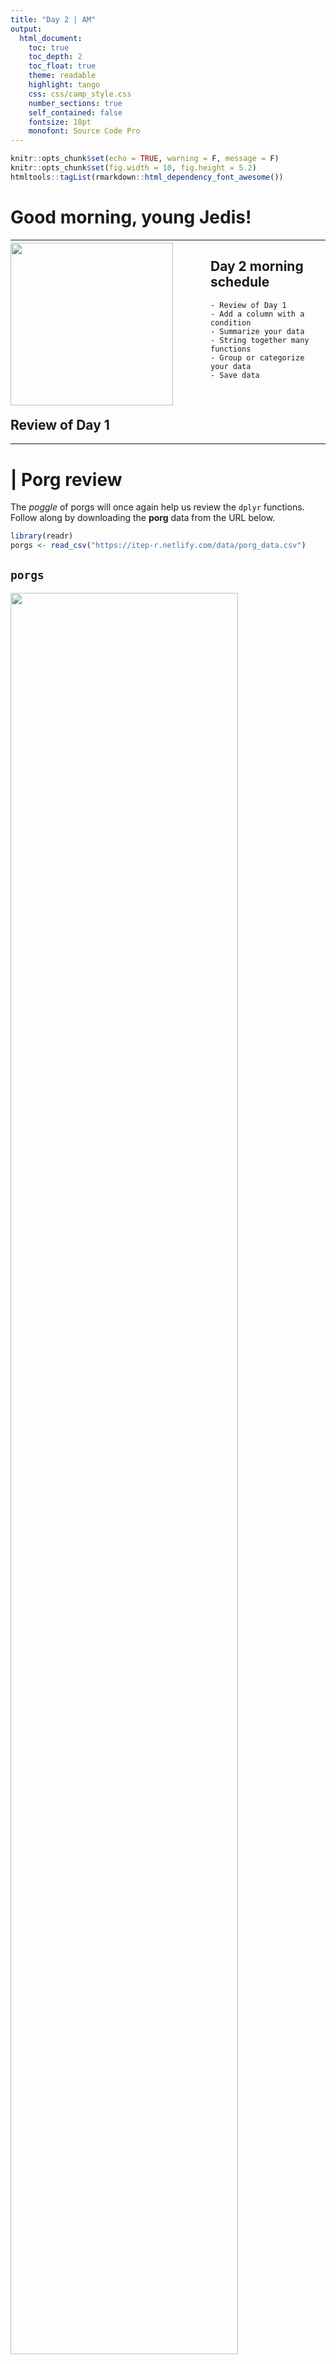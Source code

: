 ```yaml
---
title: "Day 2 | AM"
output: 
  html_document:
    toc: true
    toc_depth: 2
    toc_float: true
    theme: readable
    highlight: tango
    css: css/camp_style.css
    number_sections: true
    self_contained: false
    fontsize: 18pt
    monofont: Source Code Pro
---
```


```r
knitr::opts_chunk$set(echo = TRUE, warning = F, message = F)
knitr::opts_chunk$set(fig.width = 10, fig.height = 5.2) 
htmltools::tagList(rmarkdown::html_dependency_font_awesome())
```

# Good morning, young Jedis! {-}
<hr>

![](../images/day2_bb8_sq.png){width="260" style="float: left; margin-right: 60px; margin-top: -10px;"}


## Day 2 morning schedule  {-}

    - Review of Day 1
    - Add a column with a condition
    - Summarize your data
    - String together many functions
    - Group or categorize your data
    - Save data

<br>

## Review of Day 1 {-}
<hr>

# | Porg review {.tabset}

The _poggle_ of porgs will once again help us review the `dplyr` functions. Follow along by downloading the __porg__ data from the URL below.

```r
library(readr)
porgs <- read_csv("https://itep-r.netlify.com/data/porg_data.csv")

```


## `porgs` {-}

![](../images/porgs/porgs_tbl.png){style="width: 85%;"}

<br><hr><br>

## `select`    {-}

![](../images/porgs/select.png){style="width: 65%;"}

![](../images/porgs/select_tbl.png){style="width: 88%; margin-left: 10%; margin-top: 12px;"}

<br><br>

![](../images/porgs/select_drop.png){style="width: 65%;"}

![](../images/porgs/select_drop_tbl.png){style="width: 80%; margin-left: 5%; margin-top: 12px;"}

<br><hr><br>

## `arrange`   {-}

![](../images/porgs/arrange.png){style="width: 65%;"}

![](../images/porgs/arrange_tbl.png){style="width: 88%; margin-left: 10%; margin-top: 12px;"}

<br><br>

![](../images/porgs/arrange_desc.png){style="width: 57%;"}

![](../images/porgs/arrange_tbl_desc.png){style="width: 88%; margin-left: 10%; margin-top: 12px;"}

<br><hr><br>

## `filter`    {-}

![](../images/porgs/filter.png){style="width: 65%;"}

![](../images/porgs/filter_tbl.png){style="width: 88%; margin-left: 10%; margin-top: 12px;"}

<br><br>

![](../images/porgs/filter2.png){style="width: 75%;"}

![](../images/porgs/filter2_tbl.png){style="width: 88%; margin-left: 10%; margin-top: 12px;"}


<br><hr><br>

## `mutate`    {-}

![](../images/porgs/mutate.png){style="width: 77%;"}

<br>

![](../images/porgs/mutate_tbl.png){style="width: 88%; margin-left: 4%; margin-top: 12px;"}

<br><hr><br>

## `summarize` {-}

![](../images/porgs/summarize.png){style="width: 77%;"}

<br>

![](../images/porgs/summarize_tbl.png){style="width: 88%; margin-left: 4%; margin-top: 12px;"}

<br><hr><br>

## `group_by`  {-}

![](../images/porgs/groupby.png){style="width: 77%;"}

<br>

![](../images/porgs/groupby_tbl.png){style="width: 94%; margin-left: 2%; margin-top: 12px;"}

<br><hr><br>


# | `ifelse()`


<br>

##`mutate()` PLUS `ifelse()` is powerful! {-}

![](https://vignette2.wikia.nocookie.net/starwars/images/2/24/PowerSurge-HOBS.png/revision/latest?cb=20170513041246u0026path-prefix=ja){width="480" align="center" style="margin-right: 28px;"}

<br>
Sometimes you may want the value of a new column to depend on the value of an existing column, in other words you want to `mutate()` conditionally. We use `ifelse()` to do this.

### `ifelse(If this is true, "Do this", "Otherwise do this thing")` {-}

<br>
```r

library(dplyr)
library(readr)

#Get the data
scrap <- read_csv("https://itep-r.netlify.com/data/starwars_scrap_jakku.csv")

# Convert the TONS in all capital letters to title case "Tons"
# On Day 1 we did this using tolower()

scrap <- scrap %>% 
         mutate(units = ifelse(units == "TONS", "Tons", units))

```

<br>

Congratulations of galactic proportions to you. We have a clean and tidy data set. If BB8 receives new data to append, we can re-run this script and in 5 seconds we will have a cleaned up data set again!


# | `left_join()`

## Join 2 tables {-}

### `left_join(table1, table2, by = c("columns to join by"))` {-}

<br>

![](../images/left_join_image.png){style="width: 85%; max-width: 85%;"}

<br><br>
__BB8 found a unit converter table while surfing the web.__ How does BB8 keep doing that!? If we join our scrap data to the unit converter table we can really start digging into what would be most profitable for Rey. First, let's talk about left_join()

<br>

## Joining Star Wars characters {-}


![](../images/left_join_cheat.png){width="380" align="right" style="margin-top: -30px; margin-left: 40px; margin-right: 5px;"}

**left_join()** is used to add columns to your table. Imagine you have the 2 Star Wars tables below. One is a table includes character names and heights; the second names and homeworlds. Since both tables share a common name column, we can join the tables together using the name columns as the joining key. 
<br>
<style type="text/css"> .table {width: 30%;} </style>

<br>

`starwars_heights`

```r
library(dplyr)
library(knitr)

starwars_heights <- data_frame(starwars_name = c("Luke Skywalker", "C-3PO", "Darth Vader", "Leia Organa", "Greedo"), height = c(172,167,202,150, 246))       

starwars_homeworlds   <- data_frame(starwars_name = c("Luke Skywalker", "C-3PO", "Darth Vader", "Leia Organa", "Ayla Secura"), homeworld = c("Tatooine","Tatooine","Tatooine", "Alderaan", "Ryloth"))


kable(starwars_heights)

```

`starwars_homeworlds`
```r
kable(starwars_homeworlds)
```

<br>

__Uh oh!__ There's no "Ayla Secura" in the height table and there's no "Greedo" in the homeworld table. Can we still join the tables? Run the code below to see what happens.

<br>

```r
library(dplyr)
   
# Create new tables 
starwars_heights <- data_frame(starwars_name = c("Luke Skywalker", "C-3PO", "Darth Vader", "Leia Organa", "Greedo"), height = c(172,167,202,150, 246))      

starwars_homeworlds   <- data_frame(starwars_name = c("Luke Skywalker", "C-3PO", "Darth Vader", "Leia Organa", "Ayla Secura"), homeworld = c("Tatooine","Tatooine","Tatooine", "Alderaan", "Ryloth"))

# Join the tables together by starwars_name
## Tell left_join which columns to use as the key with:  by = c("key_left" = "key_right")
height_and_homeworld <- left_join(starwars_heights, starwars_homeworlds, by = c("starwars_name" = "starwars_name"))

height_and_homeworld
```


```r
kable(height_and_homeworld)
```

<br>
Did it work? Yes. When **left_join** added the height column to the *starwars_homeworlds* table it only entered a value for the homeworld when the tables had a matching Star Wars character name. So when R couldn't find "Greedo" in the homeworld table, the Star Wars character's homeworld was recorded as _NA_.  

<br>

Now let's imagine that the `starwars_height` table has two characters named _Darth Vader_ with different heights. What will happen when you join the tables?

<br>

```r
kable(data_frame(starwars_name = c("Luke Skywalker", "C-3PO", "Darth Vader", "Darth Vader", "Leia Organa", "Greedo"), height  = c(172, 167, 202, 246, 150, 173)))
```

<br>

When you run the code below you'll see that **left_join** is very thorough and adds each height it finds for _Darth Vader_ as a new row in the joined table. 

```r
# Create new tables 
starwars_heights <- data_frame(starwars_name = c("Luke Skywalker", "C-3PO", "Darth Vader", "Darth Vader", "Leia Organa", "Greedo"), height  = c(172,167,202,246, 150, 173))


starwars_homeworlds   <- data_frame(starwars_name = c("Luke Skywalker", "C-3PO", "Darth Vader", "Leia Organa", "Ayla Secura"), homeworld = c("Tatooine","Tatooine","Tatooine", "Alderaan", "Ryloth"))

# Join the tables together by Star Wars character name
height_and_homeworld <- left_join(starwars_heights, starwars_homeworlds, by = c("starwars_name" = "starwars_name" ))

# Check number of rows
nrow(height_and_homeworld)

height_and_homeworld
```


```r
kable(height_and_homeworld)
```

This results in a table with one extra row than we had before. So growing table sizes are a good sign of duplicate values when you're using **left_join**. In practice, when you see this you'll want to investigate why one of your tables has duplicate entries, especially if the observation for the two rows is different (like _Darth Vader's_ age). In this situation, we'd want to find out whether we really had two Star Wars characters named _Darth Vader_, or if someone made two different guesses about _Darth Vader's_ age. 

<br><br>

__Back to the scrap data! We don't have time for scuttlebutt, we have actual work to do and need to help Rey.__ BUT, we can do that way more efficiently now that we know `left_join()`! Remember that BB8 found a unit converter table while surfing the web. If we join our scrap data to the unit converter table we can start really digging into what would be most profitable for Rey. 

## Getting data directly from the internet {-}

```r

library(readr)

# The data's url
convert_url <- "https://itep-r.netlify.com/data/conversion_table.csv"

# Read in the conversion data
convert <- read_csv(convert_url)

head(convert, 3)
```


<br>

```r

library(readr)
library(dplyr)

# Read in the larger scrap database
# Note this data set has items that are in units other than tons. 

scrap <- read_csv("https://itep-r.netlify.com/data/starwars_scrap_jakku_full.csv")

# Run the following code to investigate what units are in the dataset.
unique(scrap$units)


# Join the scrap to the conversion table
scrap <- left_join(scrap, convert, by = c("item" = "item", "units" = "units"))

# Since our column names are the same, left_join will find the matching column names
# AND R tells you what columns it joined.
scrap <- left_join(scrap, convert)

head(scrap, 5)

```


<br>

__Help!__ Remember to type `?left_join` if you are wondering what the arguments are.


### <i class="fa fa-starwars" aria-hidden="true" style="color: green"></i> Exercise {.tabset}

#### Total price {-}

We now have the amounts sold, we know how much of that amount is in pounds, and we know the the price per pound. We want to know the total amount of credits for each transaction. How would we calculate that?

<br>
```r

# Calculate the total credits for each transaction
scrap <- scrap %>% 
         mutate(_______ = _______________)
```


#### Show hint {-}

__Total price__

We now have the amount sold, the conversion to pounds, and the price per pound, but we want to know the total amount of credits for each transaction. How would we calculate that?

<br>
```r
# Calculate the total credits for each transaction
scrap <- scrap %>% 
         mutate(credits = _______ * _______ * ________)

```

#### Show code {-}

__Total price__

We now have the amount sold, the conversion to pounds, and the price per pound, but we want to know the total amount of credits for each transaction. How would we calculate that?

<br>
```r
# Calculate the total credits for each transaction
scrap <- scrap %>% 
         mutate(credits = amount * pounds * price_per_pound)

```

<br><br><hr>



We as data analysts often get questions like, What's the highest number? What's the lowest number? What is the mean tonnage from Cratertown? So, let us move on to `summarize()`.


# | `summarize()` this
<hr>

![](../images/summarize_diagram.png){width="490"}

`summarize()` allows you to apply a summary function like `median()` to a column and collapse your data down to a single row. To really dig into `summarize` you'll want to know some common summary functions, such as `sum()`, `mean()`, `median()`, `min()`, and `max()`.



## `sum()` {-}

Use `summarize()` and `sum()` to find the total credits from all Salvage.

```r
summarize(scrap, total_credits = sum(credits))
```


## `mean()` {-}
Use `summarize()` and `mean()` to calculate the _mean_ price_per_pound in the Salvage report.

```r

summarize(scrap, mean_price = mean(price_per_pound, na.rm = T))

```

<br>

> Note the `na.rm = TRUE` in the `mean()` function. This tells R to ignore empty cells or missing values that show up in R as `NA`. If you leave `na.rm` out, the _mean_ function will return 'NA' when it finds a missing value in the data.


## `median()` {-}
Use summarize to calculate the _median_ price_per_pound in the Salvage report.

`summarize(scrap, median_price = median(price_per_pound, na.rm = T))`

## `max()` {-}
Use summarize to calculate the _maximum_ price per pound any scrapper got for their Salvage.

`summarize(scrap, max_price = max(price_per_pound, na.rm = T))`

## `min()` {-}
Use summarize to calculate the _minimum_ price per pound any scrapper got for their Salvage.

`summarize(scrap, min_price = min(price_per_pound, na.rm = T))`

## `nth()` {-}
Use `summarize()` and `nth(Origin, 12)` to find the name of the Origin City that got the  _12th_ highest scrapper haul.   

_Hint: Use `arrange()` first._

`arrange(scrap, desc(credits)) %>% summarize(price_12 = nth(origin, 12))`

## `sd()` {-}

What is the _standard deviation_ of the credits?

`summarize(scrap, stdev_credits = sd(credits))`

## `quantile()` {-}

_Quantiles_ are useful for finding the upper or lower range of a column. Use the `quantile()` function to find the the 5th and 95th quantile of the prices.

```r

summarize(scrap, 
          price_5th_pctile  = quantile(price_per_pound, 0.05, na.rm = T),
          price_95th_pctile = quantile(price_per_pound, 0.95))
```

_Hint: add `na.rm = T` to `quantile()`._


## `n()` {-}

`n()` stands for _count_.

Use summarize and `n()` to count the number of reported Salvage records going to a Niima outpost. 

_Hint: Use `filter()` first._  

```r
niima_scrap <- filter(scrap, destination == "Niima Outpost") 
niima_scrap <- summarize(niima_scrap, salvage_records = n())

```

<br>


### <i class="fa fa-starwars" aria-hidden="true" style="color: green"></i> Exercise {-}

Create a summary of the scrap data that includes 3 of the summary functions above. The following is _just_ an example.

```r

summary <- summarize(scrap, 
                     max_credits      = __________,
                     weight_90th_pct  = quantile(Weight, 0.90),
                     count_records    = __________,
                     
```

<br>
What if I want to string several of these data processing functions together? Do I have to keep writing __scrap__ so many times? I have now written __scrap__ like a million times and I am sick of it. Mother of moons! I have rebels to protect and I haven't eaten in 2 days!

<br>

# | The pipe `%>%`

__Use the `%>%` young Padawan.__

![](https://d21ii91i3y6o6h.cloudfront.net/gallery_images/from_proof/9302/medium/1447173978/rstudio-hex-pipe-dot-psd.png){width="155" align="left" style="margin-right: 28px;"}

<br>

Luckily, you __don't__ have to do ALL that typing. The pipe let's you can chain functions together and do everything in one go. 

<br><br>

```r

my_scrap <- scrap %>%
            filter(item == "Acceleration compensator") %>%
            arrange(desc(amount))

```



# | `group_by()`
<hr>

> Wouldn't it be nice if we could easily find the mean price at every Origin City? Let's really wookie this thing. It's time for `group_by()`!

<br>

Use `group_by` with the column _Origin_ again, but this time use `summarize` to find the `mean(price_per_pound)` for each Origin City. 

```r

scrap_summary <- group_by(scrap, origin) %>% 
                 summarize(mean_price =  mean(price_per_pound, na.rm = T)) 

```


<br>


<details><summary class="btn_code"> Rounding digits </summary><p>

You can round the prices to a certain number of digits using the `round()` function. We can finish by adding the `arrange()` function to sort the table by our new column.

```r

scrap_means <- group_by(scrap, origin) %>% 
                 summarize(mean_price       =  mean(price_per_pound, na.rm = T),
                           mean_price_round = round(mean_price, digits = 2)) %>%  
                 arrange(mean_price_round) %>%
                 ungroup()

```

<br>

__NOTE:__ The `round()` function in R does not automatically round values ending in 5 up, instead it uses scientific rounding. It rounds values ending in 5 to the nearest even number, so 2.5 rounded to the nearest whole number using `round()` is 2, and 3.5 rounded to the nearest whole number is 4. If you want to round all values ending in 5 up, then you'll have to use a rounding function from another package.

</p></details>


<br>

Try using `group_by` with the column _origin_ and then use `summarize` to count the number of Salvage reports from each city.  

```r

scrap_counts <- group_by(scrap, origin) %>% 
                summarize(origin_count  =  n()) %>% 
                ungroup()

```


<br>

### <i class="fa fa-user-astronaut" aria-hidden="true" style="color:#040707;"></i> Pro-tip! {-}
> Ending with `ungroup()` is good practice. This will prevent your data from staying grouped after the summarizing has been completed.



# | Save files
<hr>

Let's save the mean price summary table we created to a _CSV_. That way we can print it to have it __transmitted through Droid courier__ to Rey. To save a data frame we'll use the `write_csv()` function from our favorite _readr_ package. 

```r

# Write the file to your results folder
write_csv(scrap_means, "results/Mean_prices_by_origin.csv")

```



### <i class="fa fa-user-astronaut" aria-hidden="true" style="color:#040707;"></i> Pro-tip! {-}
> __Warning!__ By default, R will overwrite a file if the file already exists in a folder. It will not ask for confirmation. To be safe, do not save processed data to your `data/` folder.
>

<br>


# | Grouped `mutate()` 
<br><hr>

We can bring back `mutate` to add a column based on the grouped values in a data set. For example, you may want to add a column showing the mean price by country to the whole table.  

When you combine `group_by` and `mutate` the new column will be calculated based on the values within each group. 

```r

group_by(scrap, origin) %>% mutate(origin_mean_price = mean(price_per_pound, na.rm = T)) %>% ungroup()

```

<br>

### <i class="fa fa-rocket" aria-hidden="true"></i> Return to [Homebase](../post/day-2.html) {-}

<br>

